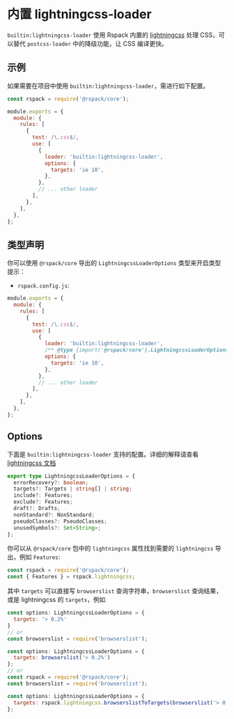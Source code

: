 
# 内置 lightningcss-loader

<ApiMeta addedVersion="1.0.0" />

`builtin:lightningcss-loader` 使用 Rspack 内置的 [lightningcss](https://github.com/parcel-bundler/lightningcss) 处理 CSS，可以替代 `postcss-loader` 中的降级功能，让 CSS 编译更快。

## 示例

如果需要在项目中使用 `builtin:lightningcss-loader`，需进行如下配置。

```js
const rspack = require('@rspack/core');

module.exports = {
  module: {
    rules: [
      {
        test: /\.css$/,
        use: [
          {
            loader: 'builtin:lightningcss-loader',
            options: {
              targets: 'ie 10',
            },
          },
          // ... other loader
        ],
      },
    ],
  },
};
```

## 类型声明

你可以使用 `@rspack/core` 导出的 `LightningcssLoaderOptions` 类型来开启类型提示：

- `rspack.config.js`:

```js
module.exports = {
  module: {
    rules: [
      {
        test: /\.css$/,
        use: [
          {
            loader: 'builtin:lightningcss-loader',
            /** @type {import('@rspack/core').LightningcssLoaderOptions} */
            options: {
              targets: 'ie 10',
            },
          },
          // ... other loader
        ],
      },
    ],
  },
};
```

## Options

下面是 `builtin:lightningcss-loader` 支持的配置。详细的解释请查看 [lightningcss 文档](https://lightningcss.dev/transpilation.html)

```ts
export type LightningcssLoaderOptions = {
  errorRecovery?: boolean;
  targets?: Targets | string[] | string;
  include?: Features;
  exclude?: Features;
  draft?: Drafts;
  nonStandard?: NonStandard;
  pseudoClasses?: PseudoClasses;
  unusedSymbols?: Set<String>;
};
```

你可以从 `@rspack/core` 包中的 `lightningcss` 属性找到需要的 `lightningcss` 导出，例如 `Features`:

```ts
const rspack = require('@rspack/core');
const { Features } = rspack.lightningcss;
```

其中 `targets` 可以直接写 `browserslist` 查询字符串，`browserslist` 查询结果，或是 lightningcss 的 `targets`，例如

```js
const options: LightningcssLoaderOptions = {
  targets: '> 0.2%'
}
// or
const browserslist = require('browserslist');

const options: LightningcssLoaderOptions = {
  targets: browserslist('> 0.2%')
};
// or
const rspack = require('@rspack/core');
const browserslist = require('browserslist');

const options: LightningcssLoaderOptions = {
  targets: rspack.lightningcss.browserslistToTargets(browserslist('> 0.2%'))
};
```
